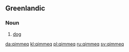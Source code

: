 ==Greenlandic==
===Noun===
{{infl|kl|noun}}
# [[dog]]


[[da:qimmeq]]
[[kl:qimmeq]]
[[pl:qimmeq]]
[[ru:qimmeq]]
[[sv:qimmeq]]